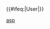 {{User language-P|Ada|该用户会使用'''[[:Category:Ada 使用者|Ada]]'''。|Ada}}<includeonly>{{#ifeq:{{NAMESPACE}}|User|[[Category:维基程序员|{{PAGENAME}}]]}}</includeonly><noinclude>[[Category:程式用戶框模板|asp]]</noinclude>